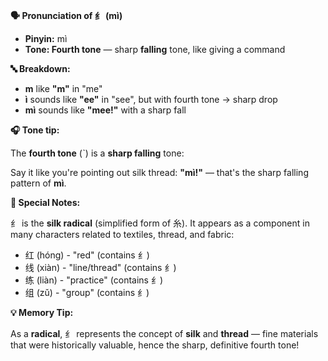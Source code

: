 **🗣️ Pronunciation of 纟 (mì)**

- **Pinyin:** mì
- **Tone: Fourth tone** — sharp **falling** tone, like giving a command

**🔤 Breakdown:**

- **m** like **"m"** in "me"
- **ì** sounds like **"ee"** in "see", but with fourth tone → sharp drop
- **mì** sounds like **"mee!"** with a sharp fall

**🎧 Tone tip:**

The **fourth tone** (ˋ) is a **sharp falling** tone:

Say it like you're pointing out silk thread: **"mì!"** — that's the sharp falling pattern of **mì**.

**📝 Special Notes:**

纟 is the **silk radical** (simplified form of 糸). It appears as a component in many characters
related to textiles, thread, and fabric:

- 红 (hóng) - "red" (contains 纟)
- 线 (xiàn) - "line/thread" (contains 纟)
- 练 (liàn) - "practice" (contains 纟)
- 组 (zǔ) - "group" (contains 纟)

**💡 Memory Tip:**

As a **radical**, 纟 represents the concept of **silk** and **thread** — fine materials that were
historically valuable, hence the sharp, definitive fourth tone!
